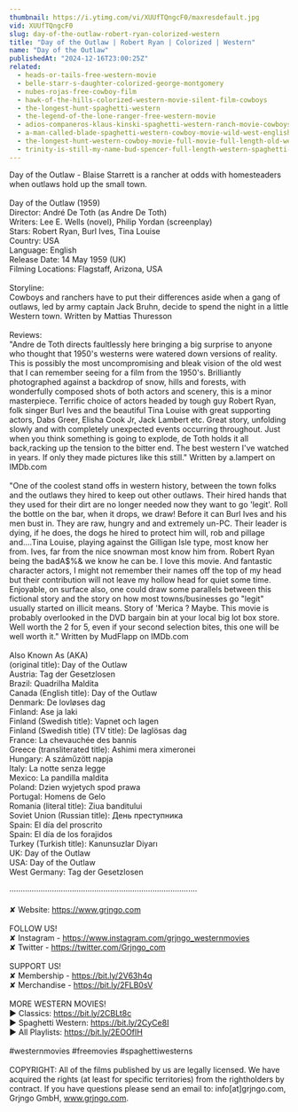 ```yaml
---
thumbnail: https://i.ytimg.com/vi/XUUfTQngcF0/maxresdefault.jpg
vid: XUUfTQngcF0
slug: day-of-the-outlaw-robert-ryan-colorized-western
title: "Day of the Outlaw | Robert Ryan | Colorized | Western"
name: "Day of the Outlaw"
publishedAt: "2024-12-16T23:00:25Z"
related:
  - heads-or-tails-free-western-movie
  - belle-starr-s-daughter-colorized-george-montgomery
  - nubes-rojas-free-cowboy-film
  - hawk-of-the-hills-colorized-western-movie-silent-film-cowboys
  - the-longest-hunt-spaghetti-western
  - the-legend-of-the-lone-ranger-free-western-movie
  - adios-companeros-klaus-kinski-spaghetti-western-ranch-movie-cowboys
  - a-man-called-blade-spaghetti-western-cowboy-movie-wild-west-english
  - the-longest-hunt-western-cowboy-movie-full-movie-full-length-old-western-free-film
  - trinity-is-still-my-name-bud-spencer-full-length-western-spaghetti-western-full-movie
---
```


Day of the Outlaw - Blaise Starrett is a rancher at odds with homesteaders when outlaws hold up the small town.<br />
<br />
Day of the Outlaw (1959)<br />
Director: André De Toth (as Andre De Toth)<br />
Writers: Lee E. Wells (novel), Philip Yordan (screenplay)<br />
Stars: Robert Ryan, Burl Ives, Tina Louise<br />
Country: USA<br />
Language: English<br />
Release Date: 14 May 1959 (UK)<br />
Filming Locations: Flagstaff, Arizona, USA <br />
<br />
Storyline:<br />
Cowboys and ranchers have to put their differences aside when a gang of outlaws, led by army captain Jack Bruhn, decide to spend the night in a little Western town. Written by Mattias Thuresson<br />
<br />
Reviews:<br />
"Andre de Toth directs faultlessly here bringing a big surprise to anyone who thought that 1950's westerns were watered down versions of reality. This is possibly the most uncompromising and bleak vision of the old west that I can remember seeing for a film from the 1950's. Brilliantly photographed against a backdrop of snow, hills and forests, with wonderfully composed shots of both actors and scenery, this is a minor masterpiece. Terrific choice of actors headed by tough guy Robert Ryan, folk singer Burl Ives and the beautiful Tina Louise with great supporting actors, Dabs Greer, Elisha Cook Jr, Jack Lambert etc. Great story, unfolding slowly and with completely unexpected events occurring throughout. Just when you think something is going to explode, de Toth holds it all back,racking up the tension to the bitter end. The best western I've watched in years. If only they made pictures like this still." Written by a.lampert on IMDb.com<br />
<br />
"One of the coolest stand offs in western history, between the town folks and the outlaws they hired to keep out other outlaws. Their hired hands that they used for their dirt are no longer needed now they want to go 'legit'. Roll the bottle on the bar, when it drops, we draw! Before it can Burl Ives and his men bust in. They are raw, hungry and and extremely un-PC. Their leader is dying, if he does, the dogs he hired to protect him will, rob and pillage and....Tina Louise, playing against the Gilligan Isle type, most know her from. Ives, far from the nice snowman most know him from. Robert Ryan being the badA$%& we know he can be. I love this movie. And fantastic character actors, I might not remember their names off the top of my head but their contribution will not leave my hollow head for quiet some time. Enjoyable, on surface also, one could draw some parallels between this fictional story and the story on how most towns/businesses go "legit" usually started on illicit means. Story of 'Merica ? Maybe. This movie is probably overlooked in the DVD bargain bin at your local big lot box store. Well worth the 2 for 5, even if your second selection bites, this one will be well worth it." Written by MudFlapp on IMDb.com<br />
<br />
Also Known As (AKA)<br />
(original title): Day of the Outlaw<br />
Austria: Tag der Gesetzlosen<br />
Brazil: Quadrilha Maldita<br />
Canada (English title): Day of the Outlaw<br />
Denmark: De lovløses dag<br />
Finland: Ase ja laki<br />
Finland (Swedish title): Vapnet och lagen<br />
Finland (Swedish title) (TV title): De laglösas dag<br />
France: La chevauchée des bannis<br />
Greece (transliterated title): Ashimi mera ximeronei<br />
Hungary: A száműzött napja<br />
Italy: La notte senza legge<br />
Mexico: La pandilla maldita<br />
Poland: Dzien wyjetych spod prawa<br />
Portugal: Homens de Gelo<br />
Romania (literal title): Ziua banditului<br />
Soviet Union (Russian title): День преступника<br />
Spain: El día del proscrito<br />
Spain: El día de los forajidos<br />
Turkey (Turkish title): Kanunsuzlar Diyarı<br />
UK: Day of the Outlaw<br />
USA: Day of the Outlaw<br />
West Germany: Tag der Gesetzlosen<br />
<br />
····················································································<br />
<br />
✘ Website: https://www.grjngo.com<br />
<br />
FOLLOW US!<br />
✘ Instagram - https://www.instagram.com/grjngo_westernmovies<br />
✘ Twitter - https://twitter.com/Grjngo_com<br />
<br />
SUPPORT US!<br />
✘ Membership - https://bit.ly/2V63h4q<br />
✘ Merchandise - https://bit.ly/2FLB0sV<br />
<br />
MORE WESTERN MOVIES! <br />
► Classics: https://bit.ly/2CBLt8c <br />
► Spaghetti Western: https://bit.ly/2CyCe8I <br />
► All Playlists: https://bit.ly/2EOOfIH <br />
<br />
#westernmovies #freemovies #spaghettiwesterns<br />
<br />
COPYRIGHT: All of the films published by us are legally licensed. We have acquired the rights (at least for specific territories) from the rightholders by contract. If you have questions please send an email to: info[at]grjngo.com, Grjngo GmbH, www.grjngo.com.